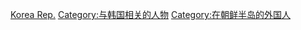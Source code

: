 {{catmore|在韓外國人}}
[[Category:在各國的外國人|Korea Rep.]]
[[Category:与韩国相关的人物|Category:与韩国相关的人物]]
[[Category:在朝鲜半岛的外国人|Category:在朝鲜半岛的外国人]]